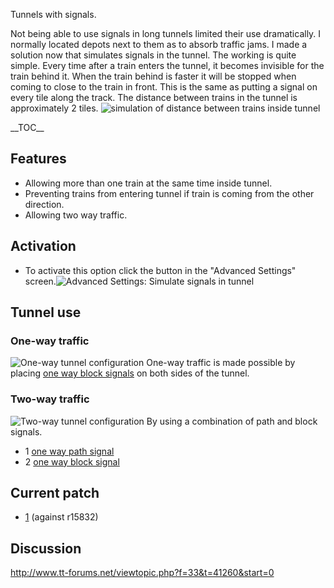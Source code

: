Tunnels with signals.

Not being able to use signals in long tunnels limited their use dramatically.
I normally located depots next to them as to absorb traffic jams.
I made a solution now that simulates signals in the tunnel.
The working is quite simple.
Every time after a train enters the tunnel, it becomes invisible for the train behind it.
When the train behind is faster it will be stopped when coming to close to the train in front.
This is the same as putting a signal on every tile along the track.
The distance between trains in the tunnel is approximately 2 tiles.
[[File:en/Dist.png|frame|simulation of distance between trains inside tunnel]]



__TOC__


== Features ==

* Allowing more than one train at the same time inside tunnel.
* Preventing trains from entering tunnel if train is coming from the other direction.
* Allowing two way traffic.

== Activation ==

* To activate this option click the button in the "Advanced Settings" screen.[[File:en/Advset.png|frame|Advanced Settings: Simulate signals in tunnel]]












== Tunnel use ==

=== One-way traffic ===
[[File:en/1way.png|frame|One-way tunnel configuration]]
One-way traffic is made possible by placing [[en/Manual/Signals#one-way-signals|one way block signals]] on both sides of the tunnel.








=== Two-way traffic ===
[[File:en/2way.png|frame|Two-way tunnel configuration]]
By using a combination of path and block signals.
* 1 [[en/Manual/Signals#path-signals|one way path signal]]
* 2 [[en/Manual/Signals#one-way-signals|one way block signal]]






== Current patch ==

* [http://www.tt-forums.net/download/file.php?id=108105] (against r15832)


== Discussion ==

http://www.tt-forums.net/viewtopic.php?f=33&t=41260&start=0